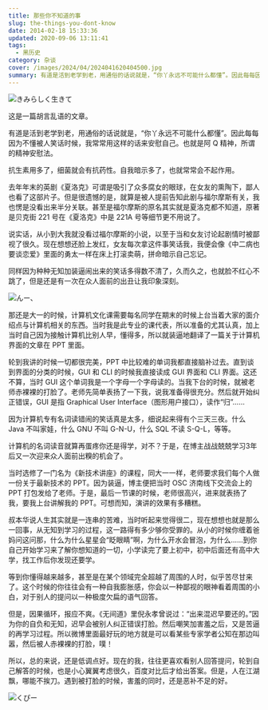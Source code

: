 ```yaml
---
title: 那些你不知道的事
slug: the-things-you-dont-know
date: 2014-02-18 15:33:36
updated: 2020-09-06 13:11:41
tags:
  - 黑历史
category: 杂谈
cover: /images/2024/04/2024041620404500.jpg
summary: 有道是活到老学到老，用通俗的话说就是，“你丫永远不可能什么都懂”。因此每每因为不懂被人笑话时候，我常常用这样的话来安慰自己。也就是阿Q精神，所谓的精神安慰法。
---
```


![きみらしく生きて](/images/2024/04/2024041620434200.jpg)

这是一篇胡言乱语的文章。

有道是活到老学到老，用通俗的话说就是，“你丫永远不可能什么都懂”。因此每每因为不懂被人笑话时候，我常常用这样的话来安慰自己。也就是阿 Q 精神，所谓的精神安慰法。

抗生素用多了，细菌就会有抗药性。自我暗示多了，也就常常会不起作用。

去年年末的英剧《夏洛克》可谓是吸引了众多腐女的眼球，在女友的熏陶下，鄙人也看了这部片子。但是很遗憾的是，就算是被人提前告知此剧与福尔摩斯有关，我也愣是没看出来半分关联。甚至是福尔摩斯的原名其实就是夏洛克都不知道，原著是贝克街 221 号在《夏洛克》中是 221A 号等细节更不用说了。

说实话，从小到大我就没看过福尔摩斯的小说，以至于当和女友讨论起剧情时被鄙视了很久。现在想想还脸上发红，女友每次拿这件事笑话我，我便会像《中二病也要谈恋爱》里面的勇太一样在床上打滚卖萌，拼命暗示自己忘记。

同样因为种种无知加装逼闹出来的笑话多得数不清了，久而久之，也就脸不红心不跳了，但是还是有一次在众人面前的出丑让我印象深刻。

![んー、](/images/2024/04/2024041620473400.jpg)

那还是大一的时候，计算机文化课需要每名同学在期末的时候上台当着大家的面介绍点与计算机相关的东西。当时我是此专业的课代表，所以准备的尤其认真，加上当时自己因为接触计算机比别人早，懂得多，所以就装逼地翻译了一篇关于计算机界面的文章在 PPT 里面。

轮到我讲的时候一切都很完美，PPT 中比较难的单词我都直接脑补过去。直到谈到界面的分类的时候，GUI 和 CLI 的时候我直接读成 GUI 界面和 CLI 界面。这还不算，当时 GUI 这个单词我是一个字母一个字母读的。当我下台的时候，就被老师赤裸裸的打脸了。老师先简单表扬了一下我，说我准备得很充分。然后就开始纠正错误，GUI 是指 Graphical User Interface（图形用户接口），读作“归”……

因为计算机专有名词读错闹的笑话真是太多，细说起来得有个三天三夜。什么 Java 不叫家娃，什么 GNU 不叫 G-N-U，什么 SQL 不读 S-Q-L，等等。

计算机的名词读音就算再蛋疼你还是得学，对不？于是，在博主战战兢兢学习3年后又一次迎来众人面前出糗的机会了。

当时选修了一门名为《新技术讲座》的课程，同大一一样，老师要求我们每个人做一份关于最新技术的 PPT。因为装逼，博主便把当时 OSC 济南线下交流会上的 PPT 打包发给了老师。于是，最后一节课的时候，老师很高兴，进来就表扬了我，要我上台讲解我的 PPT。可想而知，演讲的效果有多糟糕。

叔本华说人生其实就是一连串的苦难，当时听起来觉得很二，现在想想也就是那么一回事，从无知到学习的过程，这一路得有多少够你受罪的。从小的时候你缠着爸妈问这问那，什么为什么星星会“眨眼睛”啊，为什么开水会冒泡，为什么……到你自己开始学习来了解你想知道的一切，小学读完了要上初中，初中后面还有高中大学，找工作后你发现还要学。

等到你懂得越来越多，甚至是在某个领域完全超越了周围的人时，似乎苦尽甘来了。这个时候的你往往会有一种自我膨胀感，你会以一种鄙视的眼神看着周围的小白，对于别人的提问以一种极度欠扁的语气回答。

但是，因果循环，报应不爽。《无间道》里倪永孝曾说过：“出来混迟早要还的。”因为你的自负和无知，迟早会被别人纠正错误打脸。然后嘲笑加害羞之后，又是苦逼的再学习过程。所以微博里面最好玩的地方就是可以看某些专家学者公知在那边叫嚣，然后被人赤裸裸的打脸，噗！

所以，总的来说，还是低调点好。现在的我，往往更喜欢看别人回答提问，轮到自己解答的时候，也是小心翼翼考虑很久，百度对比后才给出答案。但是，人在江湖飘，哪能不挨刀。遇到被打脸的时候，害羞的同时，还是恶补不足的好。

![くぴー](/images/2024/04/2024041620445700.jpg)
